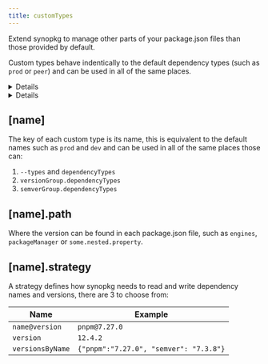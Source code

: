 ```yaml
---
title: customTypes
---
```



Extend synopkg to manage other parts of your package.json files than those provided by default.

Custom types behave indentically to the default dependency types (such as `prod` or `peer`) and can be used in all of the same places.

<Details title="Example: Manage `engines` property of package.json files">
  <NodeEngineExample level="h4" />
</Details>

<Details title="Example: Synchronise Node.js version">
  <NodeEngineExample level="h4" />
</Details>

## \[name\]

<RequiredPill />

The key of each custom type is its name, this is equivalent to the default names such as `prod` and `dev` and can be used in all of the same places those can:

1. `--types` and `dependencyTypes`
1. `versionGroup.dependencyTypes`
1. `semverGroup.dependencyTypes`

## \[name\].path

<RequiredPill />

Where the version can be found in each package.json file, such as `engines`, `packageManager` or `some.nested.property`.

## \[name\].strategy

<RequiredPill />

A strategy defines how synopkg needs to read and write dependency names and versions, there are 3 to choose from:

| Name             | Example                                |
| ---------------- | -------------------------------------- |
| `name@version`   | `pnpm@7.27.0`                          |
| `version`        | `12.4.2`                               |
| `versionsByName` | `{"pnpm":"7.27.0", "semver": "7.3.8"}` |
